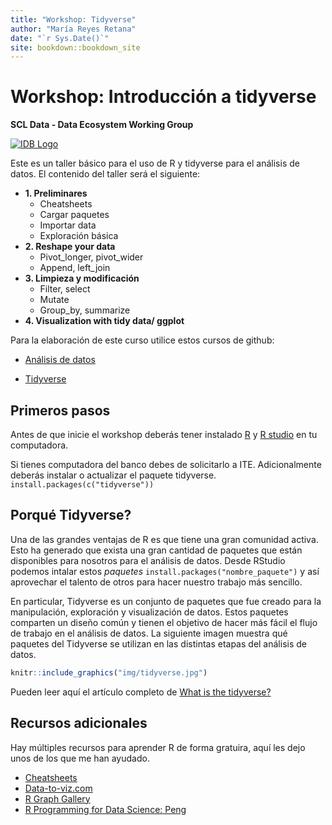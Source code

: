 ```yaml
--- 
title: "Workshop: Tidyverse"
author: "María Reyes Retana"
date: "`r Sys.Date()`"
site: bookdown::bookdown_site
---
```


# Workshop: Introducción a tidyverse

**SCL Data - Data Ecosystem Working Group**

[![IDB Logo](https://scldata.iadb.org/assets/iadb-7779368a000004449beca0d4fc6f116cc0617572d549edf2ae491e9a17f63778.png)](https://scldata.iadb.org)

Este es un taller básico para el uso de R y tidyverse para el análisis de datos. 
El contenido del taller será el siguiente:

- **1. Preliminares**
  - Cheatsheets
  - Cargar paquetes
  - Importar data 
  - Exploración básica
 
- **2. Reshape your data**
  - Pivot_longer, pivot_wider
  - Append, left_join
 
- **3. Limpieza y modificación**
  - Filter, select
  - Mutate
  - Group_by, summarize
 
- **4. Visualization with tidy data/ ggplot**

Para la elaboración de este curso utilice estos cursos de github: 

- [Análisis de datos](https://github.com/tereom/r-analisis-datos)

- [Tidyverse](https://github.com/nuitrcs/r-tidyverse)
 
 
## Primeros pasos
 
Antes de que inicie el workshop deberás tener instalado [R](https://cran.r-project.org) y [R studio](https://www.rstudio.com/products/rstudio/download/) 
en tu computadora. 
 
Si tienes computadora del banco debes de solicitarlo a ITE.
Adicionalmente deberás instalar o actualizar el paquete tidyverse. <br> `install.packages(c("tidyverse"))` <br> 
 
## Porqué Tidyverse? 
 
Una de las grandes ventajas de R es que tiene una gran comunidad activa. Esto ha generado que exista una gran cantidad de paquetes que están disponibles para nosotros para el análisis de datos. 
Desde RStudio podemos intalar estos *paquetes* `install.packages("nombre_paquete")` y así aprovechar el talento de otros para hacer nuestro trabajo más sencillo.

En particular, Tidyverse es un conjunto de paquetes que fue creado para la manipulación, exploración y visualización de datos. Estos paquetes comparten un diseño común y tienen el objetivo de hacer más fácil el flujo de trabajo en el análisis de datos. La siguiente imagen muestra qué paquetes del Tidyverse se utilizan en las distintas etapas del análisis de datos.

```r

knitr::include_graphics("img/tidyverse.jpg")

```

Pueden leer aquí el artículo completo de [What is the tidyverse?](https://rviews.rstudio.com/2017/06/08/what-is-the-tidyverse/)
 
 
## Recursos adicionales

Hay múltiples recursos para aprender R de forma gratuira, aquí les dejo unos de los que me han ayudado.

- [Cheatsheets](https://www.rstudio.com/resources/cheatsheets/)
- [Data-to-viz.com](https://www.data-to-viz.com)
- [R Graph Gallery](https://www.r-graph-gallery.com)
- [R Programming for Data Science: Peng](https://leanpub.com/rprogramming)